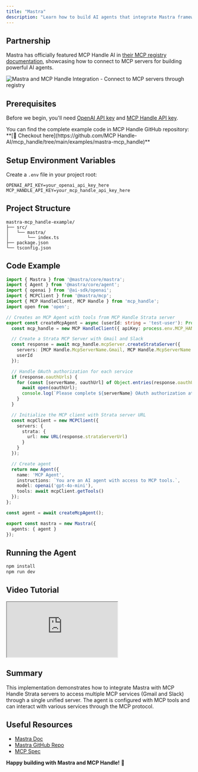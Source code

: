 ```yaml
---
title: "Mastra"
description: "Learn how to build AI agents that integrate Mastra framework with MCP Handle MCP Servers for enhanced functionality"
---
```


## Partnership

Mastra has officially featured MCP Handle AI in [their MCP registry documentation](https://mastra.ai/en/docs/tools-mcp/mcp-overview#connecting-to-an-mcp-registry), showcasing how to connect to MCP servers for building powerful AI agents.

<Frame>
  <img src="/images/ai-platform/mastra-mcp_handle.png" alt="Mastra and MCP Handle Integration - Connect to MCP servers through registry" />
</Frame>

## Prerequisites

Before we begin, you'll need [OpenAI API key](https://platform.openai.com/api-keys) and [MCP Handle API key](https://www.mcp-handle.dev/home/api-keys).


<Tip>
You can find the complete example code in MCP Handle GitHub repository: **[📁 Checkout here](https://github.com/MCP Handle-AI/mcp_handle/tree/main/examples/mastra-mcp_handle)**
</Tip>

## Setup Environment Variables

Create a `.env` file in your project root:

```env
OPENAI_API_KEY=your_openai_api_key_here
MCP_HANDLE_API_KEY=your_mcp_handle_api_key_here
```

## Project Structure

```
mastra-mcp_handle-example/
├── src/
│   └── mastra/
│       └── index.ts
├── package.json
└── tsconfig.json
```

## Code Example

```typescript
import { Mastra } from '@mastra/core/mastra';
import { Agent } from '@mastra/core/agent';
import { openai } from '@ai-sdk/openai';
import { MCPClient } from '@mastra/mcp';
import { MCP HandleClient, MCP Handle } from 'mcp_handle';
import open from 'open';

// Creates an MCP Agent with tools from MCP Handle Strata server
export const createMcpAgent = async (userId: string = 'test-user'): Promise<Agent> => {
  const mcp_handle = new MCP HandleClient({ apiKey: process.env.MCP_HANDLE_API_KEY! });

  // Create a Strata MCP Server with Gmail and Slack
  const response = await mcp_handle.mcpServer.createStrataServer({
    servers: [MCP Handle.McpServerName.Gmail, MCP Handle.McpServerName.Slack],
    userId
  });

  // Handle OAuth authorization for each service
  if (response.oauthUrls) {
    for (const [serverName, oauthUrl] of Object.entries(response.oauthUrls)) {
      await open(oauthUrl);
      console.log(`Please complete ${serverName} OAuth authorization at: ${oauthUrl}`);
    }
  }

  // Initialize the MCP client with Strata server URL
  const mcpClient = new MCPClient({
    servers: {
      strata: {
        url: new URL(response.strataServerUrl)
      }
    }
  });

  // Create agent
  return new Agent({
    name: 'MCP Agent',
    instructions: `You are an AI agent with access to MCP tools.`,
    model: openai('gpt-4o-mini'),
    tools: await mcpClient.getTools()
  });
};

const agent = await createMcpAgent();

export const mastra = new Mastra({
  agents: { agent }
});
```

## Running the Agent

```bash
npm install
npm run dev
```

## Video Tutorial

<iframe
  style={{
    width: '100%',
    aspectRatio: '16/9',
    border: 'none'
  }}
  src="https://www.youtube.com/embed/kWHH2MDg_sg"
  title="Mastra + MCP Handle AI Integration Tutorial"
  allow="accelerometer; autoplay; clipboard-write; encrypted-media; gyroscope; picture-in-picture; web-share"
  allowfullscreen
></iframe>

## Summary

This implementation demonstrates how to integrate Mastra with MCP Handle Strata servers to access multiple MCP services (Gmail and Slack) through a single unified server. The agent is configured with MCP tools and can interact with various services through the MCP protocol.

## Useful Resources

- [Mastra Doc](https://mastra.ai/docs)
- [Mastra GitHub Repo](https://github.com/mastra-ai/mastra)
- [MCP Spec](https://modelcontextprotocol.io/)

**Happy building with Mastra and MCP Handle!** 🚀 